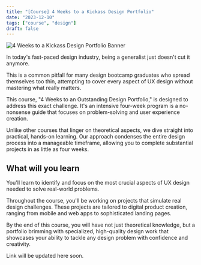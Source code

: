 ```yaml
---
title: "[Course] 4 Weeks to a Kickass Design Portfolio"
date: "2023-12-10"
tags: ["course", "design"]
draft: false
---
```


![4 Weeks to a Kickass Design Portfolio Banner](/static/images/projects/4-week-kickass-design-portfolio.png)

In today's fast-paced design industry, being a generalist just doesn't cut it anymore. 

This is a common pitfall for many design bootcamp graduates who spread themselves too thin, attempting to cover every aspect of UX design without mastering what really matters. 

This course, "4 Weeks to an Outstanding Design Portfolio," is designed to address this exact challenge. It's an intensive four-week program is a no-nonsense guide that focuses on problem-solving and user experience creation. 

Unlike other courses that linger on theoretical aspects, we dive straight into practical, hands-on learning. Our approach condenses the entire design process into a manageable timeframe, allowing you to complete substantial projects in as little as four weeks.

## What will you learn
You'll learn to identify and focus on the most crucial aspects of UX design needed to solve real-world problems. 

Throughout the course, you'll be working on projects that simulate real design challenges. These projects are tailored to digital product creation, ranging from mobile and web apps to sophisticated landing pages. 

By the end of this course, you will have not just theoretical knowledge, but a portfolio brimming with specialized, high-quality design work that showcases your ability to tackle any design problem with confidence and creativity. 

Link will be updated here soon. 


